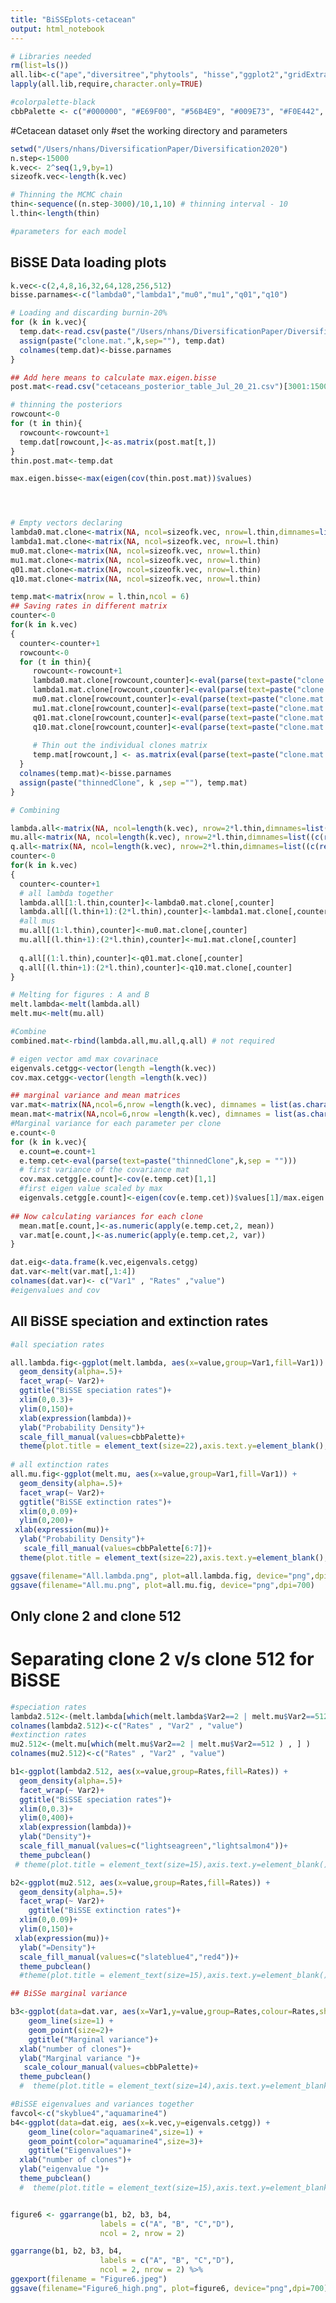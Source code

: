 ```yaml
---
title: "BiSSEplots-cetacean"
output: html_notebook
---
```


```r
# Libraries needed
rm(list=ls())
all.lib<-c("ape","diversitree","phytools", "hisse","ggplot2","gridExtra","ggpubr","numDeriv","reshape2","ggthemes","scales") # add libraries here
lapply(all.lib,require,character.only=TRUE)

#colorpalette-black
cbbPalette <- c("#000000", "#E69F00", "#56B4E9", "#009E73", "#F0E442", "#0072B2", "#D55E00", "#CC79A7","#CC6666", "#9999CC", "#66CC99","#999999")
```

#Cetacean dataset only
#set the working directory and parameters
```r
setwd("/Users/nhans/DiversificationPaper/Diversification2020")
n.step<-15000
k.vec<- 2^seq(1,9,by=1)
sizeofk.vec<-length(k.vec)

# Thinning the MCMC chain
thin<-sequence((n.step-3000)/10,1,10) # thinning interval - 10
l.thin<-length(thin)

#parameters for each model

```

## BiSSE Data loading plots
```r
k.vec<-c(2,4,8,16,32,64,128,256,512)
bisse.parnames<-c("lambda0","lambda1","mu0","mu1","q01","q10")

# Loading and discarding burnin-20% 
for (k in k.vec){
  temp.dat<-read.csv(paste("/Users/nhans/DiversificationPaper/Diversification2020/cetaceans_clone_",k,"_Jul_20_21.csv",sep=""))[3001:15000,2:7]
  assign(paste("clone.mat.",k,sep=""), temp.dat)
  colnames(temp.dat)<-bisse.parnames
}

## Add here means to calculate max.eigen.bisse
post.mat<-read.csv("cetaceans_posterior_table_Jul_20_21.csv")[3001:15000,2:7]

# thinning the posteriors
rowcount<-0
for (t in thin){
  rowcount<-rowcount+1
  temp.dat[rowcount,]<-as.matrix(post.mat[t,])
}
thin.post.mat<-temp.dat

max.eigen.bisse<-max(eigen(cov(thin.post.mat))$values) 




# Empty vectors declaring
lambda0.mat.clone<-matrix(NA, ncol=sizeofk.vec, nrow=l.thin,dimnames=list(as.character(1:l.thin),as.character(k.vec)))
lambda1.mat.clone<-matrix(NA, ncol=sizeofk.vec, nrow=l.thin)
mu0.mat.clone<-matrix(NA, ncol=sizeofk.vec, nrow=l.thin)
mu1.mat.clone<-matrix(NA, ncol=sizeofk.vec, nrow=l.thin)
q01.mat.clone<-matrix(NA, ncol=sizeofk.vec, nrow=l.thin)
q10.mat.clone<-matrix(NA, ncol=sizeofk.vec, nrow=l.thin)

temp.mat<-matrix(nrow = l.thin,ncol = 6)
## Saving rates in different matrix
counter<-0
for(k in k.vec)
{
  counter<-counter+1
  rowcount<-0
  for (t in thin){
     rowcount<-rowcount+1
     lambda0.mat.clone[rowcount,counter]<-eval(parse(text=paste("clone.mat.",k,"$","lambda0.clone",sep="")))[t]
     lambda1.mat.clone[rowcount,counter]<-eval(parse(text=paste("clone.mat.",k,"$","lambda1.clone",sep="")))[t]
     mu0.mat.clone[rowcount,counter]<-eval(parse(text=paste("clone.mat.",k,"$","mu0.clone",sep="")))[t]
     mu1.mat.clone[rowcount,counter]<-eval(parse(text=paste("clone.mat.",k,"$","mu1.clone",sep="")))[t]
     q01.mat.clone[rowcount,counter]<-eval(parse(text=paste("clone.mat.",k,"$","q01.clone",sep="")))[t]
     q10.mat.clone[rowcount,counter]<-eval(parse(text=paste("clone.mat.",k,"$","q10.clone",sep="")))[t]
     
     # Thin out the individual clones matrix 
     temp.mat[rowcount,] <- as.matrix(eval(parse(text=paste("clone.mat.",k,sep = "")))[t,])
  }
  colnames(temp.mat)<-bisse.parnames
  assign(paste("thinnedClone", k ,sep =""), temp.mat)
}

# Combining

lambda.all<-matrix(NA, ncol=length(k.vec), nrow=2*l.thin,dimnames=list((c(rep("lambda0",l.thin) ,rep("lambda1",l.thin))),as.character(k.vec)))
mu.all<-matrix(NA, ncol=length(k.vec), nrow=2*l.thin,dimnames=list((c(rep("mu0",l.thin) ,rep("mu1",l.thin))),as.character(k.vec)))
q.all<-matrix(NA, ncol=length(k.vec), nrow=2*l.thin,dimnames=list((c(rep("q01",l.thin) ,rep("q10",l.thin))),as.character(k.vec)))
counter<-0
for(k in k.vec)
{
  counter<-counter+1
  # all lambda together
  lambda.all[1:l.thin,counter]<-lambda0.mat.clone[,counter]
  lambda.all[(l.thin+1):(2*l.thin),counter]<-lambda1.mat.clone[,counter]
  #all mus
  mu.all[(1:l.thin),counter]<-mu0.mat.clone[,counter]
  mu.all[(l.thin+1):(2*l.thin),counter]<-mu1.mat.clone[,counter]
  
  q.all[(1:l.thin),counter]<-q01.mat.clone[,counter]
  q.all[(l.thin+1):(2*l.thin),counter]<-q10.mat.clone[,counter]
}

# Melting for figures : A and B
melt.lambda<-melt(lambda.all)
melt.mu<-melt(mu.all)

#Combine
combined.mat<-rbind(lambda.all,mu.all,q.all) # not required 

# eigen vector amd max covarinace
eigenvals.cetgg<-vector(length =length(k.vec))
cov.max.cetgg<-vector(length =length(k.vec))

## marginal variance and mean matrices
var.mat<-matrix(NA,ncol=6,nrow =length(k.vec), dimnames = list(as.character(k.vec),c("lambda0","lambda1","mu0","mu1","q01","q10")))
mean.mat<-matrix(NA,ncol=6,nrow =length(k.vec), dimnames = list(as.character(k.vec),c("lambda0","lambda1","mu0","mu1","q01","q10")))
#Marginal variance for each parameter per clone 
e.count<-0
for (k in k.vec){
  e.count=e.count+1
  e.temp.cet<-eval(parse(text=paste("thinnedClone",k,sep = "")))
  # first variance of the covariance mat
  cov.max.cetgg[e.count]<-cov(e.temp.cet)[1,1] 
  #first eigen value scaled by max 
  eigenvals.cetgg[e.count]<-eigen(cov(e.temp.cet))$values[1]/max.eigen.bisse
  
## Now calculating variances for each clone
  mean.mat[e.count,]<-as.numeric(apply(e.temp.cet,2, mean))
  var.mat[e.count,]<-as.numeric(apply(e.temp.cet,2, var))
}

dat.eig<-data.frame(k.vec,eigenvals.cetgg)
dat.var<-melt(var.mat[,1:4])
colnames(dat.var)<- c("Var1" , "Rates" ,"value")
#eigenvalues and cov


```

## All BiSSE speciation and extinction rates
```r
#all speciation rates

all.lambda.fig<-ggplot(melt.lambda, aes(x=value,group=Var1,fill=Var1)) + 
  geom_density(alpha=.5)+
  facet_wrap(~ Var2)+
  ggtitle("BiSSE speciation rates")+
  xlim(0,0.3)+
  ylim(0,150)+
  xlab(expression(lambda))+
  ylab("Probability Density")+
  scale_fill_manual(values=cbbPalette)+
  theme(plot.title = element_text(size=22),axis.text.y=element_blank(),axis.title.x=element_text(size = 20),axis.title.y=element_text(size = 20))
  
# all extinction rates 
all.mu.fig<-ggplot(melt.mu, aes(x=value,group=Var1,fill=Var1)) + 
  geom_density(alpha=.5)+
  facet_wrap(~ Var2)+
  ggtitle("BiSSE extinction rates")+
  xlim(0,0.09)+
  ylim(0,200)+
 xlab(expression(mu))+
  ylab("Probability Density")+
   scale_fill_manual(values=cbbPalette[6:7])+
  theme(plot.title = element_text(size=22),axis.text.y=element_blank(),axis.title.x=element_text(size = 20),axis.title.y=element_text(size = 20))

ggsave(filename="All.lambda.png", plot=all.lambda.fig, device="png",dpi=700)
ggsave(filename="All.mu.png", plot=all.mu.fig, device="png",dpi=700)

```

## Only clone 2 and clone 512
# Separating clone 2 v/s clone 512 for BiSSE
```r
#speciation rates
lambda2.512<-(melt.lambda[which(melt.lambda$Var2==2 | melt.mu$Var2==512 ) , ] )
colnames(lambda2.512)<-c("Rates" , "Var2" , "value")
#extinction rates
mu2.512<-(melt.mu[which(melt.mu$Var2==2 | melt.mu$Var2==512 ) , ] )
colnames(mu2.512)<-c("Rates" , "Var2" , "value")

b1<-ggplot(lambda2.512, aes(x=value,group=Rates,fill=Rates)) + 
  geom_density(alpha=.5)+
  facet_wrap(~ Var2)+
  ggtitle("BiSSE speciation rates")+
  xlim(0,0.3)+
  ylim(0,400)+
  xlab(expression(lambda))+
  ylab("Density")+
  scale_fill_manual(values=c("lightseagreen","lightsalmon4"))+
  theme_pubclean()
 # theme(plot.title = element_text(size=15),axis.text.y=element_blank(),axis.title.x=element_text(size = 15),axis.title.y=element_text(size = 15))

b2<-ggplot(mu2.512, aes(x=value,group=Rates,fill=Rates)) + 
  geom_density(alpha=.5)+
  facet_wrap(~ Var2)+
    ggtitle("BiSSE extinction rates")+
  xlim(0,0.09)+
  ylim(0,150)+
 xlab(expression(mu))+
  ylab("=Density")+
  scale_fill_manual(values=c("slateblue4","red4"))+
  theme_pubclean()
  #theme(plot.title = element_text(size=15),axis.text.y=element_blank(),axis.title.x=element_text(size = 15),axis.title.y=element_text(size = 15))

## BiSSe marginal variance

b3<-ggplot(data=dat.var, aes(x=Var1,y=value,group=Rates,colour=Rates,shape=Rates)) +
    geom_line(size=1) +
    geom_point(size=2)+
    ggtitle("Marginal variance")+
  xlab("number of clones")+
  ylab("Marginal variance ")+
   scale_colour_manual(values=cbbPalette)+
  theme_pubclean()
  #  theme(plot.title = element_text(size=14),axis.text.y=element_blank(),axis.title.x=element_text(size = 14),axis.title.y=element_text(size = 14))

#BiSSE eigenvalues and variances together 
favcol<-c("skyblue4","aquamarine4")
b4<-ggplot(data=dat.eig, aes(x=k.vec,y=eigenvals.cetgg)) +
    geom_line(color="aquamarine4",size=1) +
    geom_point(color="aquamarine4",size=3)+
    ggtitle("Eigenvalues")+
  xlab("number of clones")+
  ylab("eigenvalue ")+
  theme_pubclean()
  #  theme(plot.title = element_text(size=15),axis.text.y=element_blank(),axis.title.x=element_text(size = 15),axis.title.y=element_text(size = 15))


figure6 <- ggarrange(b1, b2, b3, b4,
                    labels = c("A", "B", "C","D"),
                    ncol = 2, nrow = 2)

ggarrange(b1, b2, b3, b4,
                    labels = c("A", "B", "C","D"),
                    ncol = 2, nrow = 2) %>%
ggexport(filename = "Figure6.jpeg")
ggsave(filename="Figure6_high.png", plot=figure6, device="png",dpi=700)

```

